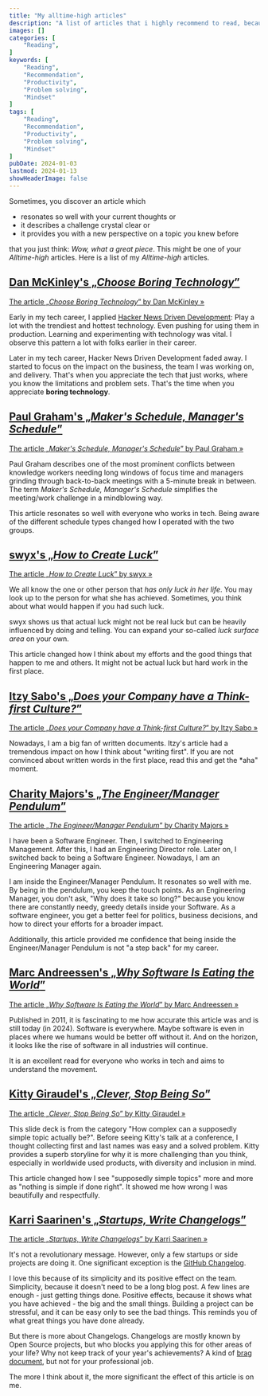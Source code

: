 ```yaml
---
title: "My alltime-high articles"
description: "A list of articles that i highly recommend to read, because they changed the way i think, speak and behave."
images: []
categories: [
    "Reading",
]
keywords: [
    "Reading",
    "Recommendation",
    "Productivity",
    "Problem solving",
    "Mindset"
]
tags: [
    "Reading",
    "Recommendation",
    "Productivity",
    "Problem solving",
    "Mindset"
]
pubDate: 2024-01-03
lastmod: 2024-01-13
showHeaderImage: false
---
```

Sometimes, you discover an article which 

* resonates so well with your current thoughts or 
* it describes a challenge crystal clear or 
* it provides you with a new perspective on a topic you knew before

that you just think: *Wow, what a great piece*.
This might be one of your *Alltime-high* articles.
Here is a list of my *Alltime-high* articles.

## [Dan McKinley's „*Choose Boring Technology*”](https://mcfunley.com/choose-boring-technology)

[The article „*Choose Boring Technology*” by Dan McKinley »](https://mcfunley.com/choose-boring-technology)

Early in my tech career, I applied [Hacker News Driven Development](https://news.ycombinator.com/):
Play a lot with the trendiest and hottest technology.
Even pushing for using them in production.
Learning and experimenting with technology was vital.
I observe this pattern a lot with folks earlier in their career.

Later in my tech career, Hacker News Driven Development faded away.
I started to focus on the impact on the business, the team I was working on, and delivery.
That's when you appreciate the tech that just works, where you know the limitations and problem sets.
That's the time when you appreciate **boring technology**.

## [Paul Graham's „*Maker's Schedule, Manager's Schedule*”](https://www.paulgraham.com/makersschedule.html)

[The article „*Maker's Schedule, Manager's Schedule*” by Paul Graham »](https://www.paulgraham.com/makersschedule.html)

Paul Graham describes one of the most prominent conflicts between knowledge workers needing long windows of focus time and managers grinding through back-to-back meetings with a 5-minute break in between.
The term *Maker's Schedule, Manager's Schedule* simplifies the meeting/work challenge in a mindblowing way.

This article resonates so well with everyone who works in tech.
Being aware of the different schedule types changed how I operated with the two groups.

## [swyx's „*How to Create Luck*”](https://www.swyx.io/create-luck)

[The article „*How to Create Luck*” by swyx »](https://www.swyx.io/create-luck)

We all know the one or other person that *has only luck in her life*.
You may look up to the person for what she has achieved.
Sometimes, you think about what would happen if you had such luck.

swyx shows us that actual luck might not be real luck but can be heavily influenced by doing and telling.
You can expand your so-called *luck surface area* on your own.

This article changed how I think about my efforts and the good things that happen to me and others. It might not be actual luck but hard work in the first place.

## [Itzy Sabo's „*Does your Company have a Think-first Culture?*”](https://world.hey.com/itzy/does-your-company-have-a-think-first-culture-733a6b77)

[The article „*Does your Company have a Think-first Culture?*” by Itzy Sabo »](https://world.hey.com/itzy/does-your-company-have-a-think-first-culture-733a6b77)

Nowadays, I am a big fan of written documents.
Itzy's article had a tremendous impact on how I think about "writing first".
If you are not convinced about written words in the first place, read this and get the *aha" moment.

## [Charity Majors's „*The Engineer/Manager Pendulum*”](https://charity.wtf/2017/05/11/the-engineer-manager-pendulum/)

[The article „*The Engineer/Manager Pendulum*” by Charity Majors »](https://charity.wtf/2017/05/11/the-engineer-manager-pendulum/)

I have been a Software Engineer.
Then, I switched to Engineering Management.
After this, I had an Engineering Director role.
Later on, I switched back to being a Software Engineer.
Nowadays, I am an Engineering Manager again.

I am inside the Engineer/Manager Pendulum.
It resonates so well with me.
By being in the pendulum, you keep the touch points.
As an Engineering Manager, you don't ask, "Why does it take so long?" because you know there are constantly needy, greedy details inside your Software.
As a software engineer, you get a better feel for politics, business decisions, and how to direct your efforts for a broader impact.

Additionally, this article provided me confidence that being inside the Engineer/Manager Pendulum is not "a step back" for my career.

## [Marc Andreessen's „*Why Software Is Eating the World*”](https://a16z.com/why-software-is-eating-the-world/)

[The article „*Why Software Is Eating the World*” by Marc Andreessen »](https://a16z.com/why-software-is-eating-the-world/)

Published in 2011, it is fascinating to me how accurate this article was and is still today (in 2024).
Software is everywhere.
Maybe software is even in places where we humans would be better off without it.
And on the horizon, it looks like the rise of software in all industries will continue.

It is an excellent read for everyone who works in tech and aims to understand the movement.

## [Kitty Giraudel's „*Clever, Stop Being So*”](https://noti.st/kittygiraudel/6JxQPg/clever-stop-being-so)

[The article „*Clever, Stop Being So*” by Kitty Giraudel »](https://noti.st/kittygiraudel/6JxQPg/clever-stop-being-so)

This slide deck is from the category "How complex can a supposedly simple topic actually be?".
Before seeing Kitty's talk at a conference, I thought collecting first and last names was easy and a solved problem.
Kitty provides a superb storyline for why it is more challenging than you think, especially in worldwide used products, with diversity and inclusion in mind.

This article changed how I see "supposedly simple topics" more and more as "nothing is simple if done right".
It showed me how wrong I was beautifully and respectfully.

## [Karri Saarinen's „*Startups, Write Changelogs*”](https://medium.com/linear-app/startups-write-changelogs-c6a1d2ff4820)

[The article „*Startups, Write Changelogs*” by Karri Saarinen »](https://medium.com/linear-app/startups-write-changelogs-c6a1d2ff4820)

It's not a revolutionary message.
However, only a few startups or side projects are doing it.
One significant exception is the [GitHub Changelog](https://github.blog/changelog/).

I love this because of its simplicity and its positive effect on the team.
Simplicity, because it doesn't need to be a long blog post.
A few lines are enough - just getting things done.
Positive effects, because it shows what you have achieved - the big and the small things.
Building a project can be stressful, and it can be easy only to see the bad things.
This reminds you of what great things you have done already.

But there is more about Changelogs.
Changelogs are mostly known by Open Source projects, but who blocks you applying this for other areas of your life?
Why not keep track of your year's achievements?
A kind of [brag document](https://jvns.ca/blog/brag-documents/), but not for your professional job.

The more I think about it, the more significant the effect of this article is on me.
